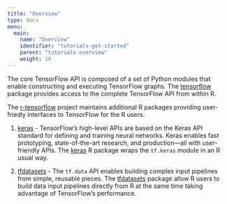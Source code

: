 ```yaml
---
title: "Overview"
type: docs
menu:
  main:
    name: "Overview"
    identifier: "tutorials-get-started"
    parent: "tutorials-overview"
    weight: 10
---
```


The core TensorFlow API is composed of a set of Python modules that enable constructing 
and executing TensorFlow graphs. The [tensorflow](https://github.com/rstudio/tensorflow) 
package provides access to the complete TensorFlow API from within R.

The [r-tensorflow](https://github.com/r-tensorflow) project maintains additional R 
packages providing user-friedly interfaces to TensorFlow for the R users.

1. [keras](https://github.com/rstudio/keras) - TensorFlow’s high-level APIs are based on the Keras API standard for defining and training 
neural networks. Keras enables fast prototyping, state-of-the-art research, and 
production—all with user-friendly APIs. The [keras](https://github.com/rstudio/keras) 
R package wraps the `tf.keras` module in an R usual way.

1. [tfdatasets](https://github.com/rstudio/tfdatasets) - The `tf.data` API enables building 
complex input pipelines from simple, reusable pieces. The [tfdatasets](https://github.com/rstudio/tfdatasets) package allow R users to build
data input pipelines directly from R at the same time taking advantage of TensorFlow's 
performance.